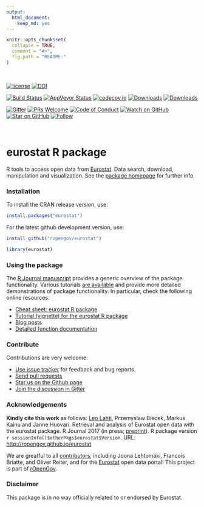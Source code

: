 ```yaml
---
output: 
  html_document: 
    keep_md: yes
---
```



```r
knitr::opts_chunk$set(
  collapse = TRUE,
  comment = "#>",
  fig.path = "README-"
)
```

<br>

[![license](https://img.shields.io/github/license/mashape/apistatus.svg)]()
[![DOI](https://zenodo.org/badge/18989920.svg)](https://zenodo.org/badge/latestdoi/18989920)

[![Build Status](https://travis-ci.org/rOpenGov/eurostat.svg?branch=master)](https://travis-ci.org/rOpenGov/eurostat)
[![AppVeyor Status](https://ci.appveyor.com/api/projects/status/github/rOpenGov/eurostat?branch=master&svg=true)](https://ci.appveyor.com/project/rOpenGov/eurostat)
[![codecov.io](https://codecov.io/github/rOpenGov/eurostat/coverage.svg?branch=master)](https://codecov.io/github/rOpenGov/eurostat?branch=master)
[![Downloads](http://cranlogs.r-pkg.org/badges/grand-total/eurostat)](https://cran.r-project.org/package=eurostat)
[![Downloads](http://cranlogs.r-pkg.org/badges/eurostat)](https://cran.r-project.org/package=eurostat)

[![Gitter](https://badges.gitter.im/rOpenGov/eurostat.svg)](https://gitter.im/rOpenGov/eurostat?utm_source=badge&utm_medium=badge&utm_campaign=pr-badge)
[![PRs Welcome][prs-badge]][prs]
[![Code of Conduct][coc-badge]][coc]
[![Watch on GitHub][github-watch-badge]][github-watch]
[![Star on GitHub][github-star-badge]][github-star]
[![Follow](https://img.shields.io/twitter/follow/ropengov.svg?style=social)](https://twitter.com/intent/follow?screen_name=ropengov)  

<!--[![Contributors](https://img.shields.io/github/contributors/cdnjs/cdnjs.svg?style=flat-square)](#contributors)-->

<!--[![License](https://img.shields.io/pypi/l/Django.svg)](https://opensource.org/licenses/BSD-2-Clause)-->

<!--[![Stories in Ready](http://badge.waffle.io/ropengov/eurostat.png?label=TODO)](http://waffle.io/ropengov/eurostat)-->
<!--[![CRAN version](http://www.r-pkg.org/badges/version/eurostat)](https://cran.r-project.org/package=eurostat)-->

<br>

# eurostat R package

<!-- README.md is generated from README.Rmd. Please edit that file -->

R tools to access open data from [Eurostat](http://ec.europa.eu/eurostat). Data search, download, manipulation and visualization. See the [package homepage](http://ropengov.github.io/eurostat) for further info.


### Installation

To install the CRAN release version, use:

```r
install.packages("eurostat")
```


For the latest github development version, use:

```r
install_github("ropengov/eurostat")
```
```r
library(eurostat)
```

### Using the package

The [R Journal
manuscript](https://journal.r-project.org/archive/2017/RJ-2017-019/index.html)
provides a generic overview of the package functionality. Various
tutorials [are available](http://ropengov.github.io/eurostat/articles/index.html) and provide more detailed demonstrations of package functionality. In
particular, check the following online resources:
 
  * [Cheat sheet: eurostat R package](http://ropengov.github.io/eurostat/articles/cheatsheet.html)
  * [Tutorial (vignette) for the eurostat R package](http://ropengov.github.io/eurostat/articles/eurostat_tutorial.html)
  * [Blog posts](http://ropengov.github.io/eurostat/articles/blogposts.html)
  * [Detailed function documentation](http://ropengov.github.io/eurostat/reference/index.html)
  <!--* [Publications using the eurostat R package](http://ropengov.github.io/eurostat/articles/publications.html)-->

<!--
 * [Eurostat R Cheat Sheet](https://github.com/rOpenGov/eurostat/blob/master/vignettes/cheatsheet/eurostat_cheatsheet.pdf)
 * [Package vignette](https://github.com/rOpenGov/eurostat/blob/master/vignettes/eurostat_tutorial.md) for installation and standard use
 * Blog posts ([package release](https://rpubs.com/muuankarski/27120) / [case studies](http://ropengov.github.io/r/2015/05/01/eurostat-package-examples/))  
 * Journal manuscript ([preprint](https://journal.r-project.org/archive/2017/RJ-2017-019/index.html) / [markdown](https://github.com/rOpenGov/eurostat/blob/master/vignettes/2017_RJournal_manuscript/lahti-huovari-kainu-biecek.md)) with reproducible examples
-->

### Contribute

Contributions are very welcome:

  * [Use issue tracker](https://github.com/ropengov/eurostat/issues) for feedback and bug reports.
  * [Send pull requests](https://github.com/ropengov/eurostat/)
  * [Star us on the Github page](https://github.com/ropengov/eurostat)
  * [Join the discussion in Gitter](https://gitter.im/rOpenGov/eurostat)

### Acknowledgements

**Kindly cite this work** as follows: [Leo Lahti](https://github.com/antagomir), Przemyslaw Biecek, Markus Kainu and Janne Huovari. Retrieval and analysis of Eurostat open data with the eurostat package. R Journal 2017 (in press; [preprint](https://journal.r-project.org/archive/2017/RJ-2017-019/index.html)). R package version `r sessionInfo()$otherPkgs$eurostat$Version`. URL: [http://ropengov.github.io/eurostat](http://ropengov.github.io/eurostat)

We are greatful to all [contributors](https://github.com/rOpenGov/eurostat/graphs/contributors), including Joona Lehtomäki, Francois Briatte, and Oliver Reiter, and for the [Eurostat](http://ec.europa.eu/eurostat/) open data portal! This project is part of [rOpenGov](http://ropengov.github.io).





### Disclaimer

This package is in no way officially related to or endorsed by Eurostat.


[chat-badge]: https://img.shields.io/badge/chat-on%20gitter-46BC99.svg?style=flat-square
[chat]: https://gitter.im/kentcdodds/all-contributors?utm_source=badge&utm_medium=badge&utm_campaign=pr-badge&utm_content=badge
[build-badge]: https://img.shields.io/travis/kentcdodds/all-contributors.svg?style=flat-square
[build]: https://travis-ci.org/kentcdodds/all-contributors
[version-badge]: https://img.shields.io/npm/v/all-contributors.svg?style=flat-square
[package]: https://www.npmjs.com/package/all-contributors
[license-badge]: https://img.shields.io/npm/l/all-contributors.svg?style=flat-square
[license]: https://github.com/kentcdodds/all-contributors/blob/master/LICENSE
[prs-badge]: https://img.shields.io/badge/PRs-welcome-brightgreen.svg?style=flat-square
[prs]: http://makeapullrequest.com
[donate-badge]: https://img.shields.io/badge/$-support-green.svg?style=flat-square
[donate]: http://kcd.im/donate
[coc-badge]: https://img.shields.io/badge/code%20of-conduct-ff69b4.svg?style=flat-square
[coc]: https://github.com/kentcdodds/all-contributors/blob/master/other/CODE_OF_CONDUCT.md
[implementations-badge]: https://img.shields.io/badge/%F0%9F%92%A1-implementations-8C8E93.svg?style=flat-square
[implementations]: https://github.com/kentcdodds/all-contributors/blob/master/other/IMPLEMENTATIONS.md
[github-watch-badge]: https://img.shields.io/github/watchers/kentcdodds/all-contributors.svg?style=social
[github-watch]: https://github.com/kentcdodds/all-contributors/watchers
[github-star-badge]: https://img.shields.io/github/stars/kentcdodds/all-contributors.svg?style=social
[github-star]: https://github.com/kentcdodds/all-contributors/stargazers
[twitter]: https://twitter.com/intent/tweet?text=Check%20out%20all-contributors!%20%E2%9C%A8%20Recognize%20all%20contributors,%20not%20just%20the%20ones%20who%20commit%20code%20%E2%9C%A8%20https://github.com/kentcdodds/all-contributors%20%F0%9F%A4%97
[twitter-badge]: https://img.shields.io/twitter/url/https/github.com/kentcdodds/all-contributors.svg?style=social
[emojis]: https://github.com/kentcdodds/all-contributors#emoji-key
[all-contributors]: https://github.com/kentcdodds/all-contributors
